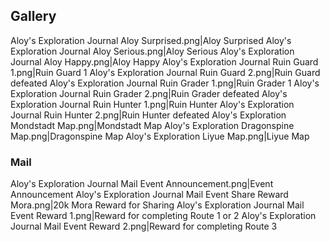 {{Event Tabs}}
==Gallery==
<gallery>
Aloy's Exploration Journal Aloy Surprised.png|Aloy Surprised
Aloy's Exploration Journal Aloy Serious.png|Aloy Serious
Aloy's Exploration Journal Aloy Happy.png|Aloy Happy
Aloy's Exploration Journal Ruin Guard 1.png|Ruin Guard 1
Aloy's Exploration Journal Ruin Guard 2.png|Ruin Guard defeated
Aloy's Exploration Journal Ruin Grader 1.png|Ruin Grader 1
Aloy's Exploration Journal Ruin Grader 2.png|Ruin Grader defeated
Aloy's Exploration Journal Ruin Hunter 1.png|Ruin Hunter
Aloy's Exploration Journal Ruin Hunter 2.png|Ruin Hunter defeated
Aloy's Exploration Mondstadt Map.png|Mondstadt Map
Aloy's Exploration Dragonspine Map.png|Dragonspine Map
Aloy's Exploration Liyue Map.png|Liyue Map
</gallery>

===Mail===
<gallery>
Aloy's Exploration Journal Mail Event Announcement.png|Event Announcement
Aloy's Exploration Journal Mail Event Share Reward Mora.png|20k Mora Reward for Sharing
Aloy's Exploration Journal Mail Event Reward 1.png|Reward for completing Route 1 or 2
Aloy's Exploration Journal Mail Event Reward 2.png|Reward for completing Route 3
</gallery>